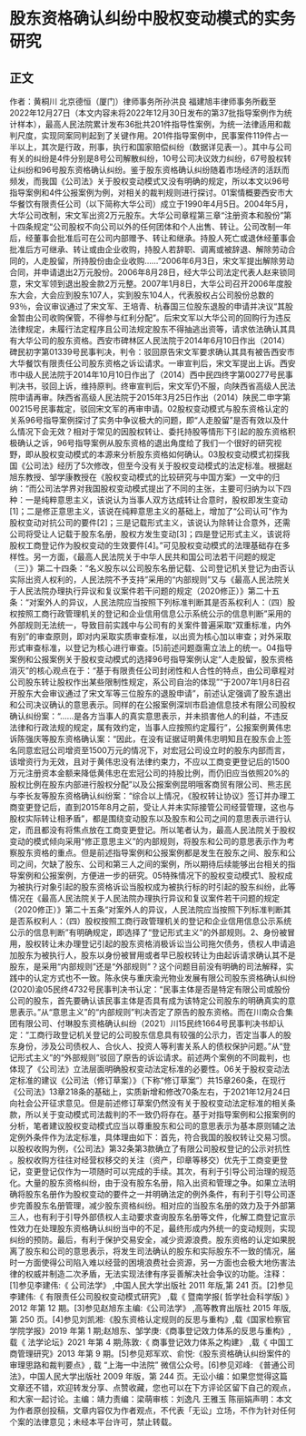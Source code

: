 # 股东资格确认纠纷中股权变动模式的实务研究
## 正文
作者：黄桐川 北京德恒（厦门）律师事务所孙洪良 福建旭丰律师事务所截至2022年12月27日（本文内容未将2022年12月30日发布的第37批指导案例作为统计样本），最高人民法院累计发布36批共201件指导性案例，为统一法律适用和裁判尺度，实现同案同判起到了关键作用。201件指导案例中，民事案件119件占一半以上，其次是行政，刑事，执行和国家赔偿纠纷（数据详见表一）。其中与公司有关的纠纷是4件分别是8号公司解散纠纷，10号公司决议效力纠纷，67号股权转让纠纷和96号股东资格确认纠纷。鉴于股东资格确认纠纷随着市场经济的活跃而频发，而我国《公司法》关于股权变动模式又没有明确的规定，所以本文以96号指导案例和4件公报案例为例，对相关的裁判规则进行探讨。01案情概要西安市大华餐饮有限责任公司（以下简称大华公司）成立于1990年4月5日。2004年5月，大华公司改制，宋文军出资2万元股东。大华公司章程第三章“注册资本和股份”第十四条规定“公司股权不向公司以外的任何团体和个人出售、转让。公司改制一年后，经董事会批准后可在公司内部赠予、转让和继承。持股人死亡或退休经董事会批准后方可继承、转让或由企业收购，持股人若辞职、调离或被辞退、解除劳动合同的，人走股留，所持股份由企业收购……”2006年6月3日，宋文军提出解除劳动合同，并申请退出2万元股份。2006年8月28日，经大华公司法定代表人赵来锁同意，宋文军领到退出股金款2万元整。2007年1月8日，大华公司召开2006年度股东大会，大会应到股东107人，实到股东104人，代表股权占公司股份总数的93％，会议审议通过了宋文军、王培青、杭春国三位股东退股的申请并决议“其股金暂由公司收购保管，不得参与红利分配”。后宋文军以大华公司的回购行为违反法律规定，未履行法定程序且公司法规定股东不得抽逃出资等，请求依法确认其具有大华公司的股东资格。西安市碑林区人民法院于2014年6月10日作出（2014）碑民初字第01339号民事判决，判令：驳回原告宋文军要求确认其具有被告西安市大华餐饮有限责任公司股东资格之诉讼请求。一审宣判后，宋文军提出上诉。西安市中级人民法院于2014年10月10日作出了（2014）西中民四终字第00277号民事判决书，驳回上诉，维持原判。终审宣判后，宋文军仍不服，向陕西省高级人民法院申请再审。陕西省高级人民法院于2015年3月25日作出（2014）陕民二申字第00215号民事裁定，驳回宋文军的再审申请。02股权变动模式与股东资格认定的关系96号指导案例探讨了实务中争议极大的问题，即“人走股留”是否有效以及什么情况下会无效？相对于常见的因股权转让、委托持股等情形下引起的股东资格积极确认之诉，96号指导案例从股东资格的退出角度给了我们一个很好的研究视野，即从股权变动模式的本源来分析股东资格如何确认。03股权变动模式初探我国《公司法》经历了5次修改，但至今没有关于股权变动模式的法定标准。根据赵旭东教授、邹学康教授在《股权变动模式的比较研究与中国方案》一文中的归纳：“而公司法学界对我国股权变动模式提出了不同的主张，主要可归纳为以下四种：一是纯粹意思主义，该说认为当事人双方达成转让合意时，股权即发生变动[1]；二是修正意思主义，该说在纯粹意思主义的基础上，增加了“公司认可”作为股权变动对抗公司的要件[2]；三是记载形式主义，该说认为除转让合意外，还需公司将受让人记载于股东名册，股权方发生变动[3]；四是登记形式主义，该说将股权工商登记作为股权变动的生效要件[4]。”可见股权变动模式的法理基础存在多样性。另一方面，《最高人民法院关于中华人民共和国公司法若干问题的规定（三）》第二十四条：“名义股东以公司股东名册记载、公司登记机关登记为由否认实际出资人权利的，人民法院不予支持”采用的“内部规则”又与《最高人民法院关于人民法院办理执行异议和复议案件若干问题的规定（2020修正）》第二十五条：“对案外人的异议，人民法院应当按照下列标准判断其是否系权利人：（四）股权按照工商行政管理机关的登记和企业信用信息公示系统公示的信息判断”采用的外部规则无法统一，导致目前实践中与公司有的关案件普遍采取“双重标准，内外有别”的审查原则，即对内采取实质审查标准，以出资为核心加以审查；对外采取形式审查标准，以登记为核心进行审查。[5]前述问题亟需立法上的统一。04指导案例和公报案例关于股权变动模式的选择96号指导案例认定“人走股留，股东资格消灭”的核心观点在于：“基于有限责任公司封闭性和人合性的特点，由公司章程对公司股东转让股权作出某些限制性规定，系公司自治的体现”“于2007年1月8日召开股东大会审议通过了宋文军等三位股东的退股申请”，前述认定强调了股东退出和公司决议确认的意思表示。同样的在公报案例深圳市启迪信息技术有限公司股权确认纠纷案：“……是各方当事人的真实意思表示，并未损害他人的利益，不违反法律和行政法规的规定，属有效约定，当事人应按照约定履行”，公报案例黄伟忠诉陈强庆等股东资格确认案：“因此，在没有证据证明黄伟忠明知且在股东会上签名同意宏冠公司增资至1500万元的情况下，对宏冠公司设立时的股东内部而言，该增资行为无效，且对于黄伟忠没有法律约束力，不应以工商变更登记后的1500万元注册资本金额来降低黄伟忠在宏冠公司的持股比例，而仍旧应当依照20%的股权比例在股东内部进行股权分配”以及公报案例昆明哦客商贸有限公司、熊志民与李长友等股东资格确认纠纷案：“综合以上情况，《股权转让协议》签订并办理工商变更登记后，直到2015年8月之前，受让人并未实际接管公司经营管理，这也与股权实际转让相矛盾”，都是围绕变动股东以及股东和公司之间的意思表示进行认定，而且都没有将焦点放在工商变更登记。所以笔者认为，最高人民法院关于股权变动的模式倾向采用“修正意思主义”的内部规则，将股东和公司的意思表示作为考察股东资格的重点。但是前述指导案例和公报案例都是发生在股东之间、股东和公司之间，欠缺了股东、公司和第三人之间的案例，所以期待后续能够出台相关的指导案例和公报案例，方便进一步的研究。05特殊情况下的股权变动模式1、股权成为被执行对象引起的股东资格诉讼当股权成为被执行标的时引起的股东纠纷，此等情况在《最高人民法院关于人民法院办理执行异议和复议案件若干问题的规定（2020修正）》第二十五条“对案外人的异议，人民法院应当按照下列标准判断其是否系权利人：（四）股权按照工商行政管理机关的登记和企业信用信息公示系统公示的信息判断”有明确规定，即选择了“登记形式主义”的外部规则。2、身份被冒用，股权转让未办理登记引起的股东资格消极诉讼当公司拖欠债务，债权人申请追加股东为被执行人，股东以身份被冒用或者早已股权转让为由起诉请求确认其不是股东，是采用“内部规则”还是“外部规则”？这个问题目前没有明确的司法解释，实践中的认定方式也不一致。陈永侠与重庆渝光物业发展有限公司股东资格确认纠纷(2020)渝05民终4732号民事判决书认定：“民事主体是否是特定有限公司或股份公司的股东，首先要确认该民事主体是否具有成为该特定公司股东的明确真实的意思表示。”从“意思主义”的“内部规则”判决否定了原告的股东资格。而在川南众合集团有限公司、付琳股东资格确认纠纷（2021）川15民终1664号民事判决书却认定：“工商行政登记机关登记的公司股东信息具有较强的公示力，否定当事人的股东身份，涉及公司债权人、合伙人、投资人等利害关系人的债权保护问题。”从“登记形式主义”的“外部规则”驳回了原告的诉讼请求。前述两个案例的不同裁判，也体现了《公司法》立法层面明确股权变动法定标准的必要性。06关于股权变动法定标准的建议《公司法（修订草案）》（下称“修订草案”）共15章260条，在现行《公司法》13章218条的基础上，实质新增和修改70条左右，于2021年12月24日向社会公开征求意见。但是前述修订草案仍然没有关于股权变动法定标准的相关条款，所以关于变动模式司法裁判的不一致仍将存在。基于对指导案例和公报案例的分析，笔者建议股权变动模式应当以尊重股东和公司的意思表示为基本原则辅之法定例外条件作为法定标准，具体理由如下：首先，符合我国的股权转让交易习惯。以股权收购为例，《公司法》第32条第3款确立了有限公司股权登记的公示对抗性 。股权收购方往往对经营权移交的关注（资产，印章等移交）优先于工商变更登记，变更登记仅作为一项随时可以完成的手续。其次，有利于引导公司治理的规范化。大量的股东资格纠纷，由于没有股东名册，陷入出资和管理之争。如果立法明确将股东名册作为股权变动的要件之一并明确法定的例外条件，有利于引导公司逐步完善股东名册管理，减少股东资格纠纷。相对应的当股东名册的效力及于外部第三人，也有利于引导外部债权人主动要求查询股东名册等文件，化解工商登记宣示性效力在处理股东资格确认纠纷当中的不足，最终形成内外统一的变动规则，实现纠纷的预防。最后，有利于保护交易安全，减少资源浪费。股东资格的认定如果脱离了股东和公司的意思表示，将发生司法确认的股东和实际股东不一致的情况，届时一方面使得公司陷入难以经营的困境浪费社会资源，另一方面也会极大地伤害法律的权威并制造二次矛盾，无法实现法律有序妥善解决社会争议的功能。注释：[1]参见李建伟:《 公司法学》 ,中国人民大学出版社 2011 年版,第 241 页。[2]参见李建伟:《 有限责任公司股权变动模式研究》 ,载《 暨南学报( 哲学社会科学版) 》2012 年第 12 期。[3]参见赵旭东主编:《公司法学》 ,高等教育出版社 2015 年版,第 250 页。[4]参见刘凯湘:《股东资格认定规则的反思与重构》,载《国家检察官学院学报》2019 年第 1 期;赵旭东、邹学庚:《商事登记效力体系的反思与重构》,载《 法学论坛》2021 年第 4 期;陈敦:《 商事登记效力体系之构建》 ,载《 中国工商管理研究》2013 年第 9 期。[5]参见郑军欢、俞悦:《股东资格确认纠纷案件的审理思路和裁判要点》, 载 “上海一中法院” 微信公众号。[6]参见邓峰: 《普通公司法》，中国人民大学出版社 2009 年版，第 244 页。无讼小编：如果您觉得这篇文章还不错，欢迎转发分享、点赞收藏，您也可以在下方评论区留下自己的观点，和大家一起讨论。主编：靖力责编：梁萌审核：刘逸凡 王雅玉 陈丽娟声明：本文为作者原创投稿，文章内容仅为作者观点，不代表「无讼」立场，不作为针对任何个案的法律意见；未经本平台许可，禁止转载。